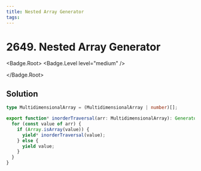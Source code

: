 ```yaml
---
title: Nested Array Generator
tags:
---
```


# 2649. Nested Array Generator

<Badge.Root>
<Badge.Level level="medium" />

</Badge.Root>

## Solution

```typescript filename="solution.ts" copy
type MultidimensionalArray = (MultidimensionalArray | number)[];

export function* inorderTraversal(arr: MultidimensionalArray): Generator<number, void, unknown> {
  for (const value of arr) {
    if (Array.isArray(value)) {
      yield* inorderTraversal(value);
    } else {
      yield value;
    }
  }
}
```

<ProblemLink
  codingSite="leetcode"
  href="https://leetcode.com/problems/nested-array-generator"
  title="Nested Array Generator"
/>
